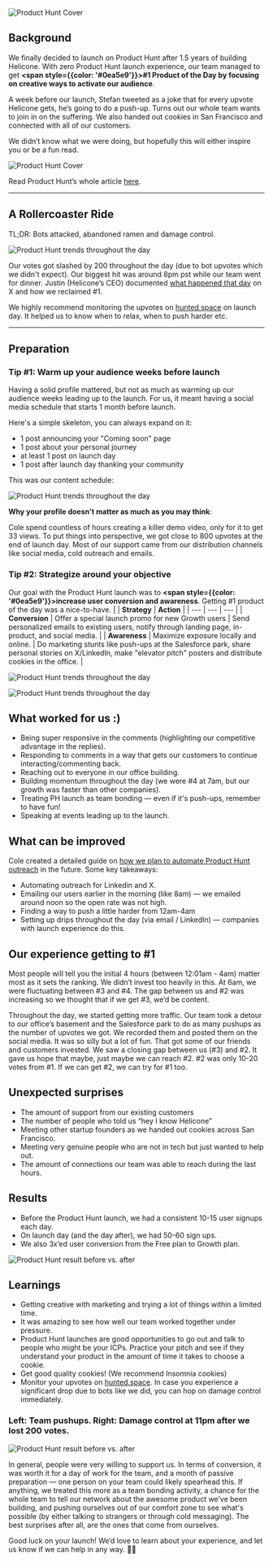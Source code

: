 ![Product Hunt Cover](/static/blog/product-hunt-experience/PH-cover.webp)

## Background

We finally decided to launch on Product Hunt after 1.5 years of building Helicone. With zero Product Hunt launch experience, our team managed to get **<span style={{color: '#0ea5e9'}}>#1 Product of the Day by focusing on creative ways to activate our audience</span>**.

A week before our launch, Stefan tweeted as a joke that for every upvote Helicone gets, he’s going to do a push-up. Turns out our whole team wants to join in on the suffering. We also handed out cookies in San Francisco and connected with all of our customers.

We didn’t know what we were doing, but hopefully this will either inspire you or be a fun read.

![Product Hunt Cover](/static/blog/product-hunt-experience/PH-news.webp)

Read Product Hunt’s whole article <a href="https://www.producthunt.com/newsletters/archive/32730-marketing-genius" target="_blank">here</a>.

---

## A Rollercoaster Ride

TL;DR: Bots attacked, abandoned ramen and damage control.

![Product Hunt trends throughout the day](/static/blog/product-hunt-experience/PH-trend.webp)

Our votes got slashed by 200 throughout the day (due to bot upvotes which we didn't expect). Our biggest hit was around 8pm pst while our team went for dinner. Justin (Helicone’s CEO) documented [what happened that day](https://x.com/justinstorre/status/1826875803528839243) on X and how we reclaimed #1.

We highly recommend monitoring the upvotes on [hunted.space](http://hunted.space) on launch day. It helped us to know when to relax, when to push harder etc.

---

## Preparation

### Tip #1: Warm up your audience weeks before launch

Having a solid profile mattered, but not as much as warming up our audience weeks leading up to the launch. For us, it meant having a social media schedule that starts 1 month before launch.

Here's a simple skeleton, you can always expand on it:

- 1 post announcing your "Coming soon" page
- 1 post about your personal journey
- at least 1 post on launch day
- 1 post after launch day thanking your community

This was our content schedule:

![Product Hunt trends throughout the day](/static/blog/product-hunt-experience/PH-social-media.webp)

**Why your profile doesn't matter as much as you may think**:

Cole spend countless of hours creating a killer demo video, only for it to get 33 views. To put things into perspective, we got close to 800 upvotes at the end of launch day. Most of our support came from our distribution channels like social media, cold outreach and emails.

### Tip #2: Strategize around your objective

Our goal with the Product Hunt launch was to **<span style={{color: '#0ea5e9'}}>increase user conversion and awareness</span>**. Getting #1 product of the day was a nice-to-have.
| | **Strategy** | **Action** |
| --- | --- | --- |
| **Conversion** | Offer a special launch promo for new Growth users | Send personalized emails to existing users, notify through landing page, in-product, and social media. |
| **Awareness** | Maximize exposure locally and online. | Do marketing stunts like push-ups at the Salesforce park, share personal stories on X/LinkedIn, make "elevator pitch" posters and distribute cookies in the office. |

![Product Hunt trends throughout the day](/static/blog/product-hunt-experience/PH-cookies.webp)

![Product Hunt trends throughout the day](/static/blog/product-hunt-experience/PH-posters.webp)

## What worked for us :)

- Being super responsive in the comments (highlighting our competitive advantage in the replies).
- Responding to comments in a way that gets our customers to continue interacting/commenting back.
- Reaching out to everyone in our office building.
- Building momentum throughout the day (we were #4 at 7am, but our growth was faster than other companies).
- Treating PH launch as team bonding — even if it's push-ups, remember to have fun!
- Speaking at events leading up to the launch.

## What can be improved

Cole created a detailed guide on [how we plan to automate Product Hunt outreach](https://www.helicone.ai/blog/product-hunt-automate) in the future. Some key takeaways:

- Automating outreach for Linkedin and X.
- Emailing our users earlier in the morning (like 8am) — we emailed around noon so the open rate was not high.
- Finding a way to push a little harder from 12am-4am
- Setting up drips throughout the day (via email / LinkedIn) — companies with launch experience do this.

## Our experience getting to #1

Most people will tell you the initial 4 hours (between 12:01am - 4am) matter most as it sets the ranking. We didn’t invest too heavily in this. At 6am, we were fluctuating between #3 and #4. The gap between us and #2 was increasing so we thought that if we get #3, we’d be content.

Throughout the day, we started getting more traffic. Our team took a detour to our office’s basement and the Salesforce park to do as many pushups as the number of upvotes we got. We recorded them and posted them on the social media. It was so silly but a lot of fun. That got some of our friends and customers invested. We saw a closing gap between us (#3) and #2. It gave us hope that maybe, just maybe we can reach #2. #2 was only 10-20 votes from #1. If we can get #2, we can try for #1 too.

## Unexpected surprises

- The amount of support from our existing customers
- The number of people who told us “hey I know Helicone”
- Meeting other startup founders as we handed out cookies across San Francisco.
- Meeting very genuine people who are not in tech but just wanted to help out.
- The amount of connections our team was able to reach during the last hours.

## Results

- Before the Product Hunt launch, we had a consistent 10-15 user signups each day.
- On launch day (and the day after), we had 50-60 sign ups.
- We also 3x’ed user conversion from the Free plan to Growth plan.

![Product Hunt result before vs. after](/static/blog/product-hunt-experience/PH-orgs.webp)

## Learnings

- Getting creative with marketing and trying a lot of things within a limited time.
- It was amazing to see how well our team worked together under pressure.
- Product Hunt launches are good opportunities to go out and talk to people who might be your ICPs. Practice your pitch and see if they understand your product in the amount of time it takes to choose a cookie.
- Get good quality cookies! (We recommend Insomnia cookies)
- Monitor your upvotes on [hunted.space](http://hunted.space). In case you experience a significant drop due to bots like we did, you can hop on damage control immediately.

### Left: Team pushups. Right: Damage control at 11pm after we lost 200 votes.

![Product Hunt result before vs. after](/static/blog/product-hunt-experience/PH-damange-control.webp)

In general, people were very willing to support us. In terms of conversion, it was worth it for a day of work for the team, and a month of passive preparation — one person on your team could likely spearhead this. If anything, we treated this more as a team bonding activity, a chance for the whole team to tell our network about the awesome product we’ve been building, and pushing ourselves out of our comfort zone to see what's possible (by either talking to strangers or through cold messaging). The best surprises after all, are the ones that come from ourselves.

Good luck on your launch! We’d love to learn about your experience, and let us know if we can help in any way. 🧊🤗

<Questions />
